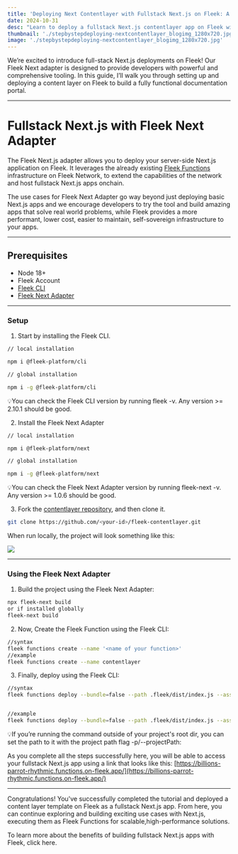 ```yaml
---
title: 'Deploying Next Contentlayer with Fullstack Next.js on Fleek: A Step-by-Step Guide'
date: 2024-10-31
desc: "Learn to deploy a fullstack Next.js contentlayer app on Fleek with the Fleek Next Adapter. This guide simplifies setup and deployment for high-performance, server-side applications on Fleek's decentralized infrastructure."
thumbnail: './stepbystepdeploying-nextcontentlayer_blogimg_1280x720.jpg'
image: './stepbystepdeploying-nextcontentlayer_blogimg_1280x720.jpg'
---
```


We’re excited to introduce full-stack Next.js deployments on Fleek! Our Fleek Next adapter is designed to provide developers with powerful and comprehensive tooling. In this guide, I’ll walk you through setting up and deploying a content layer on Fleek to build a fully functional documentation portal.

---

# Fullstack Next.js with Fleek Next Adapter

The Fleek Next.js adapter allows you to deploy your server-side Next.js application on Fleek. It leverages the already existing [Fleek Functions](https://fleek.xyz/docs/cli/functions/) infrastructure on Fleek Network, to extend the capabilities of the network and host fullstack Next.js apps onchain.

The use cases for Fleek Next Adapter go way beyond just deploying basic Next.js apps and we encourage developers to try the tool and build amazing apps that solve real world problems, while Fleek provides a more performant, lower cost, easier to maintain, self-sovereign infrastructure to your apps.

---

## Prerequisites

- Node 18+
- Fleek Account
- [Fleek CLI](https://www.npmjs.com/package/@fleek-platform/cli)
- [Fleek Next Adapter](https://www.npmjs.com/package/@fleek-platform/next)

---

### Setup

1. Start by installing the Fleek CLI.

```bash
// local installation

npm i @fleek-platform/cli

// global installation

npm i -g @fleek-platform/cli
```

💡You can check the Fleek CLI version by running fleek -v. Any version >= 2.10.1 should be good.

2. Install the Fleek Next Adapter

```bash
// local installation

npm i @fleek-platform/next

// global installation

npm i -g @fleek-platform/next
```

💡You can check the Fleek Next Adapter version by running fleek-next -v. Any version >= 1.0.6 should be good.

3. Fork the [contentlayer repository](https://github.com/fleek-tools/contentlayer-blog-on-fleek-nextjs), and then clone it.

```bash
git clone https://github.com/<your-id>/fleek-contentlayer.git
```

When run locally, the project will look something like this:

![](./image1.png)

---

### Using the Fleek Next Adapter

1. Build the project using the Fleek Next Adapter:

```bash
npx fleek-next build
or if installed globally
fleek-next build
```

2. Now, Create the Fleek Function using the Fleek CLI:

```bash
//syntax
fleek functions create --name '<name of your function>'
//example
fleek functions create --name contentlayer
```

3. Finally, deploy using the Fleek CLI:

```bash
//syntax
fleek functions deploy --bundle=false --path .fleek/dist/index.js --assets .fleek/static --name '<name of your function>'


//example
fleek functions deploy --bundle=false --path .fleek/dist/index.js --assets .fleek/static --name contentlayer
```

💡If you’re running the command outside of your project's root dir, you can set the path to it with the project path flag -p/--projectPath:

As you complete all the steps successfully here, you will be able to access your fullstack Next.js app using a link that looks like this:
[https://billions-parrot-rhythmic.functions.on-fleek.app/](https://billions-parrot-rhythmic.functions.on-fleek.app/)

---

Congratulations! You've successfully completed the tutorial and deployed a content layer template on Fleek as a fullstack Next.js app. From here, you can continue exploring and building exciting use cases with Next.js, executing them as Fleek Functions for scalable,high-performance solutions.

To learn more about the benefits of building fullstack Next.js apps with Fleek, click here.
